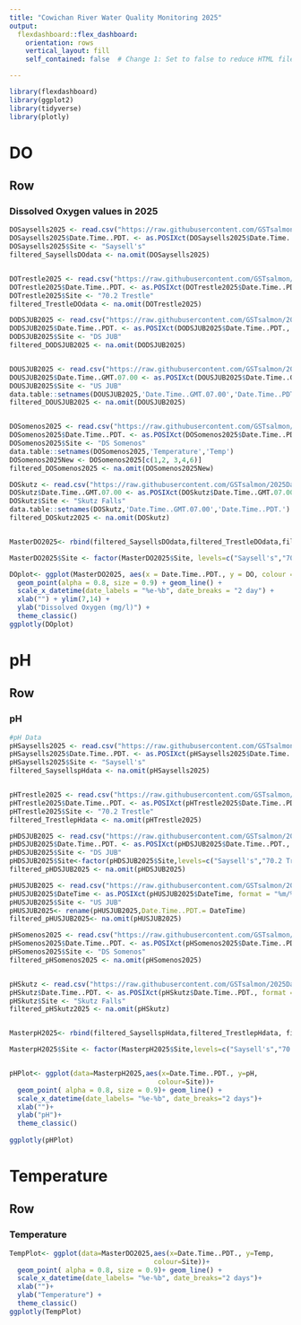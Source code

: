 ```yaml
---
title: "Cowichan River Water Quality Monitoring 2025"
output: 
  flexdashboard::flex_dashboard:
    orientation: rows
    vertical_layout: fill
    self_contained: false  # Change 1: Set to false to reduce HTML file size

---
```


```r
library(flexdashboard)
library(ggplot2)
library(tidyverse)
library(plotly)
```

# DO {data-orientation="rows"}

## Row {data-height="650"}

### Dissolved Oxygen values in 2025

```r
DOSaysells2025 <- read.csv("https://raw.githubusercontent.com/GSTsalmon/2025Data/refs/heads/main/DOSaysell's2025.csv")
DOSaysells2025$Date.Time..PDT. <- as.POSIXct(DOSaysells2025$Date.Time..PDT., format = "%m/%d/%Y %H:%M")
DOSaysells2025$Site <- "Saysell's"
filtered_SaysellsDOdata <- na.omit(DOSaysells2025)


DOTrestle2025 <- read.csv("https://raw.githubusercontent.com/GSTsalmon/2025Data/refs/heads/main/DOTrestle2025.csv")
DOTrestle2025$Date.Time..PDT. <- as.POSIXct(DOTrestle2025$Date.Time..PDT., format = "%m/%d/%Y %H:%M")
DOTrestle2025$Site <- "70.2 Trestle"
filtered_TrestleDOdata <- na.omit(DOTrestle2025)

DODSJUB2025 <- read.csv("https://raw.githubusercontent.com/GSTsalmon/2025Data/refs/heads/main/DODSJUB2025.csv")
DODSJUB2025$Date.Time..PDT. <- as.POSIXct(DODSJUB2025$Date.Time..PDT., format = "%m/%d/%Y %H:%M")
DODSJUB2025$Site <- "DS JUB"
filtered_DODSJUB2025 <- na.omit(DODSJUB2025)


DOUSJUB2025 <- read.csv("https://raw.githubusercontent.com/GSTsalmon/2025Data/refs/heads/main/DOUSJUB2025.csv")
DOUSJUB2025$Date.Time..GMT.07.00 <- as.POSIXct(DOUSJUB2025$Date.Time..GMT.07.00, format = "%m/%d/%Y %H:%M")
DOUSJUB2025$Site <- "US JUB"
data.table::setnames(DOUSJUB2025,'Date.Time..GMT.07.00','Date.Time..PDT.')
filtered_DOUSJUB2025 <- na.omit(DOUSJUB2025)


DOSomenos2025 <- read.csv("https://raw.githubusercontent.com/GSTsalmon/2025Data/refs/heads/main/DOSomenosDS2025.csv")
DOSomenos2025$Date.Time..PDT. <- as.POSIXct(DOSomenos2025$Date.Time..PDT., format = "%m/%d/%Y %H:%M")
DOSomenos2025$Site <- "DS Somenos"
data.table::setnames(DOSomenos2025,'Temperature','Temp')
DOSomenos2025New <- DOSomenos2025[c(1,2, 3,4,6)]
filtered_DOSomenos2025 <- na.omit(DOSomenos2025New)

DOSkutz <- read.csv("https://raw.githubusercontent.com/GSTsalmon/2025Data/refs/heads/main/DOSkutz2025.csv")
DOSkutz$Date.Time..GMT.07.00 <- as.POSIXct(DOSkutz$Date.Time..GMT.07.00, format = "%m/%d/%Y %H:%M")
DOSkutz$Site <- "Skutz Falls"
data.table::setnames(DOSkutz,'Date.Time..GMT.07.00','Date.Time..PDT.')
filtered_DOSkutz2025 <- na.omit(DOSkutz)


MasterDO2025<- rbind(filtered_SaysellsDOdata,filtered_TrestleDOdata,filtered_DODSJUB2025,filtered_DOUSJUB2025,filtered_DOSomenos2025, filtered_DOSkutz2025)

MasterDO2025$Site <- factor(MasterDO2025$Site, levels=c("Saysell's","70.2 Trestle",  "DS JUB", "US JUB", "DS Somenos", "Skutz Falls"))

DOplot<- ggplot(MasterDO2025, aes(x = Date.Time..PDT., y = DO, colour = Site)) +
  geom_point(alpha = 0.8, size = 0.9) + geom_line() +
  scale_x_datetime(date_labels = "%e-%b", date_breaks = "2 day") +
  xlab("") + ylim(7,14) +
  ylab("Dissolved Oxygen (mg/l)") +
  theme_classic()
ggplotly(DOplot)
```

# pH {data-orientation="rows"}

## Row {data-height="650"}

### pH
```r
#pH Data
pHSaysells2025 <- read.csv("https://raw.githubusercontent.com/GSTsalmon/2025Data/refs/heads/main/pHSaysell's2025.csv")
pHSaysells2025$Date.Time..PDT. <- as.POSIXct(pHSaysells2025$Date.Time..PDT., format = "%m/%d/%Y %H:%M")
pHSaysells2025$Site <- "Saysell's"
filtered_SaysellspHdata <- na.omit(pHSaysells2025)


pHTrestle2025 <- read.csv("https://raw.githubusercontent.com/GSTsalmon/2025Data/refs/heads/main/pHTrestle2025.csv")
pHTrestle2025$Date.Time..PDT. <- as.POSIXct(pHTrestle2025$Date.Time..PDT., format = "%m/%d/%Y %H:%M")
pHTrestle2025$Site <- "70.2 Trestle"
filtered_TrestlepHdata <- na.omit(pHTrestle2025)

pHDSJUB2025 <- read.csv("https://raw.githubusercontent.com/GSTsalmon/2025Data/refs/heads/main/pHDSJUB2025.csv")
pHDSJUB2025$Date.Time..PDT. <- as.POSIXct(pHDSJUB2025$Date.Time..PDT., format = "%m/%d/%Y %H:%M")
pHDSJUB2025$Site <- "DS JUB"
pHDSJUB2025$Site<-factor(pHDSJUB2025$Site,levels=c("Saysell's","70.2 Trestle", "US JUB", "DS JUB", "DS Somenos"))
filtered_pHDSJUB2025 <- na.omit(pHDSJUB2025)

pHUSJUB2025 <- read.csv("https://raw.githubusercontent.com/GSTsalmon/2025Data/refs/heads/main/pHUSJUB2025.csv")
pHUSJUB2025$DateTime <- as.POSIXct(pHUSJUB2025$DateTime, format = "%m/%d/%Y %H:%M")
pHUSJUB2025$Site <- "US JUB"
pHUSJUB2025<- rename(pHUSJUB2025,Date.Time..PDT.= DateTime)
filtered_pHUSJUB2025<- na.omit(pHUSJUB2025)

pHSomenos2025 <- read.csv("https://raw.githubusercontent.com/GSTsalmon/2025Data/refs/heads/main/pHSomenosDS2025.csv")
pHSomenos2025$Date.Time..PDT. <- as.POSIXct(pHSomenos2025$Date.Time..PDT., format = "%m/%d/%Y %H:%M")
pHSomenos2025$Site <- "DS Somenos"
filtered_pHSomenos2025 <- na.omit(pHSomenos2025)


pHSkutz <- read.csv("https://raw.githubusercontent.com/GSTsalmon/2025Data/refs/heads/main/pHSkutz2025.csv")
pHSkutz$Date.Time..PDT. <- as.POSIXct(pHSkutz$Date.Time..PDT., format = "%m/%d/%Y %H:%M")
pHSkutz$Site <- "Skutz Falls"
filtered_pHSkutz2025 <- na.omit(pHSkutz)


MasterpH2025<- rbind(filtered_SaysellspHdata,filtered_TrestlepHdata, filtered_pHDSJUB2025, filtered_pHUSJUB2025, filtered_pHSomenos2025, filtered_pHSkutz2025)

MasterpH2025$Site <- factor(MasterpH2025$Site,levels=c("Saysell's","70.2 Trestle", "US JUB", "DS JUB", "DS Somenos", "Skutz Falls"))


pHPlot<- ggplot(data=MasterpH2025,aes(x=Date.Time..PDT., y=pH,
                                     colour=Site))+
  geom_point( alpha = 0.8, size = 0.9)+ geom_line() +
  scale_x_datetime(date_labels= "%e-%b", date_breaks="2 days")+
  xlab("")+
  ylab("pH")+
  theme_classic() 
 
ggplotly(pHPlot)

```

# Temperature {data-orientation="rows"}

## Row {data-height="650"}

### Temperature

```r
TempPlot<- ggplot(data=MasterDO2025,aes(x=Date.Time..PDT., y=Temp,
                                    colour=Site))+
  geom_point( alpha = 0.8, size = 0.9)+ geom_line() +
  scale_x_datetime(date_labels= "%e-%b", date_breaks="2 days")+
  xlab("")+
  ylab("Temperature") +
  theme_classic() 
ggplotly(TempPlot)
```

